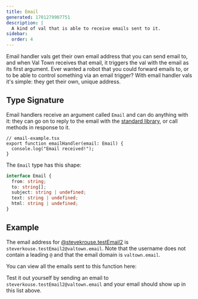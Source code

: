 ```yaml
---
title: Email
generated: 1701279907751
description: |
  A kind of val that is able to receive emails sent to it.
sidebar:
  order: 4
---
```



Email handler vals get their own email address that you can send email
to, and when Val Town receives that email, it triggers the val with the email
as its first argument. Ever wanted a robot that you could forward emails to,
or to be able to control something via an email trigger? With email
handler vals it's simple: they get their own, unique address.

## Type Signature

Email handlers receive an argument called `Email` and can do anything with it:
they can go on to reply to the email with the [standard library](/std/email),
or call methods in response to it.

```tsx
// email-example.tsx
export function emailHandler(email: Email) {
  console.log("Email received!");
}
```

The `Email` type has this shape:

```ts
interface Email {
  from: string;
  to: string[];
  subject: string | undefined;
  text: string | undefined;
  html: string | undefined;
}
```

## Example

<Val url="https://www.val.town/embed/stevekrouse.testEmail2" />

The email address for
[@stevekrouse.testEmail2](https://www.val.town/v/stevekrouse.testEmail) is
`steverkouse.testEmail2@valtown.email`. Note that the username does not contain
a leading `@` and that the email domain is `valtown.email`.

You can view all the emails sent to this function here:

<Val url="https://www.val.town/embed/stevekrouse.testEmails" />

Test it out yourself by sending an email to
`steverkouse.testEmail2@valtown.email` and your email should show up in this
list above.
